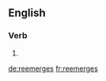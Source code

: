 ==English==

===Verb===
{{head|en|verb form}}

# {{en-third-person singular of|reemerge}}

[[de:reemerges]]
[[fr:reemerges]]